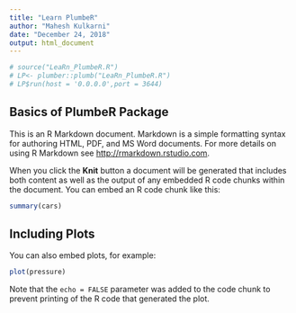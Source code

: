 ```yaml
---
title: "Learn PlumbeR"
author: "Mahesh Kulkarni"
date: "December 24, 2018"
output: html_document
---
```


```r
# source("LeaRn_PlumbeR.R")
# LP<- plumber::plumb("LeaRn_PlumbeR.R")
# LP$run(host = '0.0.0.0',port = 3644)
```

## Basics of PlumbeR Package

This is an R Markdown document. Markdown is a simple formatting syntax for authoring HTML, PDF, and MS Word documents. For more details on using R Markdown see <http://rmarkdown.rstudio.com>.

When you click the **Knit** button a document will be generated that includes both content as well as the output of any embedded R code chunks within the document. You can embed an R code chunk like this:

```r
summary(cars)
```

## Including Plots

You can also embed plots, for example:

```r
plot(pressure)
```

Note that the `echo = FALSE` parameter was added to the code chunk to prevent printing of the R code that generated the plot.
